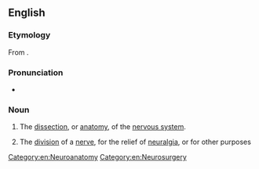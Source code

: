 ==English==

===Etymology===
From {{affix|en|neuro-|-tomy}}.

===Pronunciation===
* {{audio|en-us-neurotomy.ogg|Audio (US)|lang=en}}

===Noun===
{{en-noun|neurotomies}}

# {{lb|en|neuroscience}} The [[dissection]], or [[anatomy]], of the [[nervous system]].
# {{lb|en|neurology}} The [[division]] of a [[nerve]], for the relief of [[neuralgia]], or for other purposes
#: {{rfquotek|Dunglison}}

[[Category:en:Neuroanatomy]]
[[Category:en:Neurosurgery]]